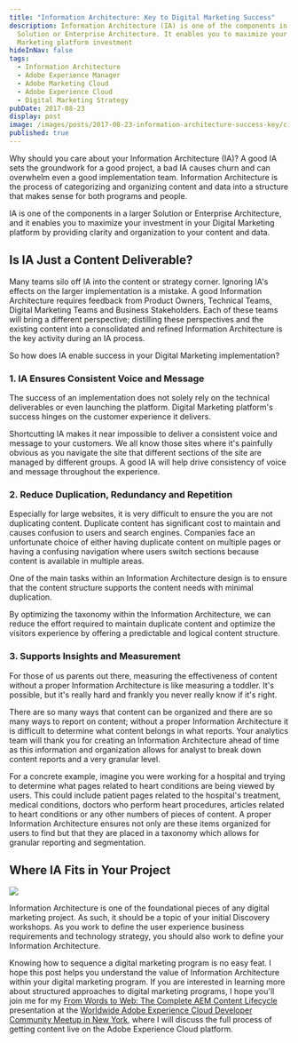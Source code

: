 ```yaml
---
title: "Information Architecture: Key to Digital Marketing Success"
description: Information Architecture (IA) is one of the components in a larger
  Solution or Enterprise Architecture. It enables you to maximize your Digital
  Marketing platform investment
hideInNav: false
tags:
  - Information Architecture
  - Adobe Experience Manager
  - Adobe Marketing Cloud
  - Adobe Experience Cloud
  - Digital Marketing Strategy
pubDate: 2017-08-23
display: post
image: /images/posts/2017-08-23-information-architecture-success-key/cityscape.jpg
published: true
---
```


Why should you care about your Information Architecture (IA)? A good IA sets the groundwork for a good project, a bad IA causes churn and can overwhelm even a good implementation team. Information Architecture is the process of categorizing and organizing content and data into a structure that makes sense for both programs and people.

IA is one of the components in a larger Solution or Enterprise Architecture, and it enables you to maximize your investment in your Digital Marketing platform by providing clarity and organization to your content and data.

## Is IA Just a Content Deliverable?

Many teams silo off IA into the content or strategy corner. Ignoring IA's effects on the larger implementation is a mistake. A good Information Architecture requires feedback from Product Owners, Technical Teams, Digital Marketing Teams and Business Stakeholders. Each of these teams will bring a different perspective; distilling these perspectives and the existing content into a consolidated and refined Information Architecture is the key activity during an IA process.

So how does IA enable success in your Digital Marketing implementation?

### 1\. IA Ensures Consistent Voice and Message

The success of an implementation does not solely rely on the technical deliverables or even launching the platform. Digital Marketing platform's success hinges on the customer experience it delivers.

Shortcutting IA makes it near impossible to deliver a consistent voice and message to your customers. We all know those sites where it's painfully obvious as you navigate the site that different sections of the site are managed by different groups. A good IA will help drive consistency of voice and message throughout the experience.

### 2\. Reduce Duplication, Redundancy and Repetition

Especially for large websites, it is very difficult to ensure the you are not duplicating content. Duplicate content has significant cost to maintain and causes confusion to users and search engines. Companies face an unfortunate choice of either having duplicate content on multiple pages or having a confusing navigation where users switch sections because content is available in multiple areas.

One of the main tasks within an Information Architecture design is to ensure that the content structure supports the content needs with minimal duplication.

By optimizing the taxonomy within the Information Architecture, we can reduce the effort required to maintain duplicate content and optimize the visitors experience by offering a predictable and logical content structure.

### 3\. Supports Insights and Measurement

For those of us parents out there, measuring the effectiveness of content without a proper Information Architecture is like measuring a toddler. It's possible, but it's really hard and frankly you never really know if it's right.

There are so many ways that content can be organized and there are so many ways to report on content; without a proper Information Architecture it is difficult to determine what content belongs in what reports. Your analytics team will thank you for creating an Information Architecture ahead of time as this information and organization allows for analyst to break down content reports and a very granular level.

For a concrete example, imagine you were working for a hospital and trying to determine what pages related to heart conditions are being viewed by users. This could include patient pages related to the hospital's treatment, medical conditions, doctors who perform heart procedures, articles related to heart conditions or any other numbers of pieces of content. A proper Information Architecture ensures not only are these items organized for users to find but that they are placed in a taxonomy which allows for granular reporting and segmentation.

## Where IA Fits in Your Project

![](/images/posts/2017-08-23-information-architecture-success-key/fitting-it-together.jpg) 

Information Architecture is one of the foundational pieces of any digital marketing project. As such, it should be a topic of your initial Discovery workshops. As you work to define the user experience business requirements and technology strategy, you should also work to define your Information Architecture.

Knowing how to sequence a digital marketing program is no easy feat. I hope this post helps you understand the value of Information Architecture within your digital marketing program. If you are interested in learning more about structured approaches to digital marketing programs, I hope you'll join me for my [From Words to Web: The Complete AEM Content Lifecycle](https://www.meetup.com/Worldwide-Adobe-Experience-Cloud-Developer-Community/events/242430228/) presentation at the [Worldwide Adobe Experience Cloud Developer Community Meetup in New York](https://www.meetup.com/New-York-Adobe-Experience-Cloud-Developer-Community/), where I will discuss the full process of getting content live on the Adobe Experience Cloud platform.

